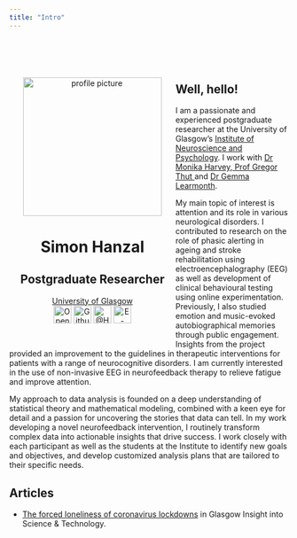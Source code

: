 ```yaml
---
title: "Intro"
---
```

<div style= "float:left;position: relative; margin: 20px; text-align: center">
<br>
<br>
<br>
<img src="images/profile_pic.jpeg" alt="profile picture" width="250px" height="250px">
<p>
<h1> Simon Hanzal </h1>
<h2> Postgraduate Researcher </h2>
<a href="https://www.gla.ac.uk/pgrs/simonhanzal" title = "University of Glasgow"> University of Glasgow </a>
<br>
<a href="https://osf.io/z37c5/" title = "Simon Hanzal OSF"><img src="images/osf.png" alt="Open Science Framework" width="32px" height="32px"></a>
<a href="https://github.com/SimonHanzal" title = "Simon Hanzal Github"><img src="images/github.png" alt="Github Simon Hanzal" width="32px" height="32px"></a>
<a href="https://twitter.com/HanzalSimon" title = "@Hanzalsimon"><img src="images/twitter.png" alt="@Hanzalsimon" width="32px" height="32px"></a>
<a href="mailto:s.hanzal.1@research.gla.ac.uk"  title = "E-mail"> <img src="images/mail.png" alt="E-mail" width="32px" height="32px"></a>
</p>
</div>

<br>
<br>
<br>

## Well, hello!

I am a passionate and experienced postgraduate researcher at the University of Glasgow's <a href="https://www.gla.ac.uk/researchinstitutes/neurosciencepsychology/" title = "Institute of Neuroscience and Psychology"> Institute of Neuroscience and Psychology</a>. I work with <a href="https://www.gla.ac.uk/schools/psychology/staff/monikaharvey/" title = "Dr Monika Harvey">Dr Monika Harvey</a>,<a href="https://www.gla.ac.uk/researchinstitutes/neurosciencepsychology/staff/gregorthut/" title = "Prof Gregor Thut"> Prof Gregor Thut </a> and <a href="https://gemmalearmonth.com/" title = "Dr Gemma Learmonth">Dr Gemma Learmonth</a>.

My main topic of interest is attention and its role in various neurological disorders. I contributed to research on the role of phasic alerting in ageing and stroke rehabilitation using electroencephalography (EEG) as well as development of clinical behavioural testing using online experimentation. Previously, I also studied emotion and music-evoked autobiographical memories through public engagement. Insights from the project provided an improvement to the guidelines in therapeutic interventions for patients with a range of neurocognitive disorders. I am currently interested in the use of non-invasive EEG in neurofeedback therapy to relieve fatigue and improve attention.

My approach to data analysis is founded on a deep understanding of statistical theory and mathematical modeling, combined with a keen eye for detail and a passion for uncovering the stories that data can tell. In my work developing a novel neurofeedback intervention, I routinely transform complex data into actionable insights that drive success. I work closely with each participant as well as the students at the Institute to identify new goals and objectives, and develop customized analysis plans that are tailored to their specific needs. 

## Articles

* <a href="https://the-gist.org/2020/09/the-forced-loneliness-of-coronavirus-lockdowns/" title = "The forced loneliness of coronavirus lockdowns"> The forced loneliness of coronavirus lockdowns</a> in Glasgow Insight into Science & Technology.
